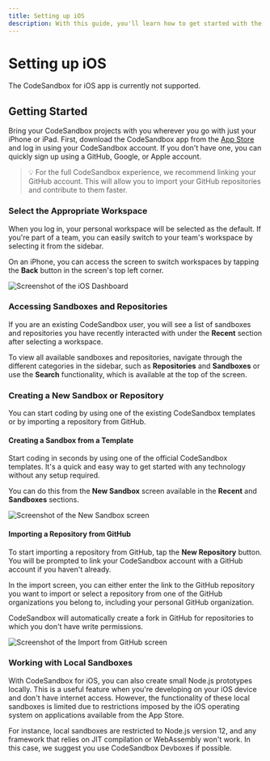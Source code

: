 ```yaml
---
title: Setting up iOS
description: With this guide, you'll learn how to get started with the iOS app.
---
```



# Setting up iOS

<Callout emoji="ℹ️">
The CodeSandbox for iOS app is currently not supported.
</Callout>

## Getting Started

Bring your CodeSandbox projects with you wherever you go with just your iPhone or iPad. First, download the CodeSandbox app from the [App Store](https://apps.apple.com/us/app/codesandbox/id1423330822) and log in using your CodeSandbox account. If you don't have one, you can quickly sign up using a GitHub, Google, or Apple account.

> 💡 For the full CodeSandbox experience, we recommend linking your GitHub account. This will allow you to import your GitHub repositories and contribute to them faster.

### Select the Appropriate Workspace

When you log in, your personal workspace will be selected as the default. If you're part of a team, you can easily switch to your team's workspace by selecting it from the sidebar.

On an iPhone, you can access the screen to switch workspaces by tapping the **Back** button in the screen's top left corner.

![Screenshot of the iOS Dashboard](/ios-dashboard.png)

### Accessing Sandboxes and Repositories

If you are an existing CodeSandbox user, you will see a list of sandboxes and repositories you have recently interacted with under the **Recent** section after selecting a workspace.

To view all available sandboxes and repositories, navigate through the different categories in the sidebar, such as **Repositories** and **Sandboxes** or use the **Search** functionality, which is available at the top of the screen.

### Creating a New Sandbox or Repository

You can start coding by using one of the existing CodeSandbox templates or by importing a repository from GitHub.

#### Creating a Sandbox from a Template

Start coding in seconds by using one of the official CodeSandbox templates. It's a quick and easy way to get started with any technology without any setup required.

You can do this from the **New Sandbox** screen available in the **Recent** and **Sandboxes** sections.

![Screenshot of the New Sandbox screen](/ios-new-sandbox.png)

#### Importing a Repository from GitHub

To start importing a repository from GitHub, tap the **New Repository** button. You will be prompted to link your CodeSandbox account with a GitHub account if you haven't already.

In the import screen, you can either enter the link to the GitHub repository you want to import or select a repository from one of the GitHub organizations you belong to, including your personal GitHub organization.

CodeSandbox will automatically create a fork in GitHub for repositories to which you don't have write permissions.

![Screenshot of the Import from GitHub screen](/ios-gh-import.png)

### Working with Local Sandboxes

With CodeSandbox for iOS, you can also create small Node.js prototypes locally. This is a useful feature when you're developing on your iOS device and don't have internet access. However, the functionality of these local sandboxes is limited due to restrictions imposed by the iOS operating system on applications available from the App Store.

For instance, local sandboxes are restricted to Node.js version 12, and any framework that relies on JIT compilation or WebAssembly won't work. In this case, we suggest you use CodeSandbox Devboxes if possible.
